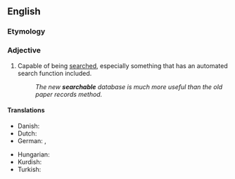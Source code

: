 ==English==

===Etymology===
{{suffix|search|able|lang=en}}

===Adjective===
{{en-adj|-}}

# Capable of being [[search]]ed, especially something that has an automated search function included.
#: ''The new '''searchable''' database is much more useful than the old paper records method.''

====Translations====
{{trans-top|capable of being searched}}
* Danish: {{t|da|søgbar}}
* Dutch: {{t+|nl|doorzoekbaar}}
* German: {{t|de|durchsuchbar}}, {{t|de|suchbar}}
{{trans-mid}}
* Hungarian: {{t|hu|kereshető}}
* Kurdish: {{t+|ku|lêgerbar|sc=ku-Arab}}
* Turkish: {{t|tr|aranabilir}}
{{trans-bottom}}